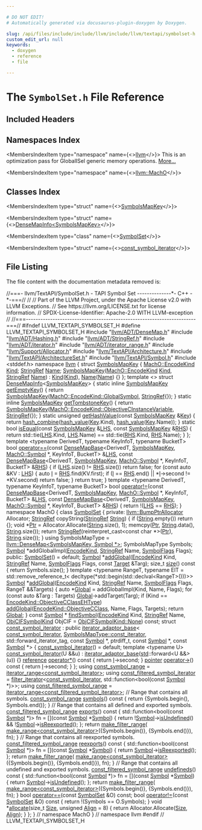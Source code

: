 ```yaml
---

# DO NOT EDIT!
# Automatically generated via docusaurus-plugin-doxygen by Doxygen.

slug: /api/files/include/include/llvm/include/llvm/textapi/symbolset-h
custom_edit_url: null
keywords:
  - doxygen
  - reference
  - file

---
```





# The `SymbolSet.h` File Reference

<DoxygenPage pluginConfig={pluginConfig}>



## Included Headers

<IncludesList>
<IncludesListItem
  filePath="llvm/ADT/DenseMap.h"
  permalink="/docs/api/files/include/include/llvm/include/llvm/adt/densemap-h"
  isLocal="true" />
<IncludesListItem
  filePath="llvm/ADT/Hashing.h"
  permalink="/docs/api/files/include/include/llvm/include/llvm/adt/hashing-h"
  isLocal="true" />
<IncludesListItem
  filePath="llvm/ADT/StringRef.h"
  permalink="/docs/api/files/include/include/llvm/include/llvm/adt/stringref-h"
  isLocal="true" />
<IncludesListItem
  filePath="llvm/ADT/iterator.h"
  permalink="/docs/api/files/include/include/llvm/include/llvm/adt/iterator-h"
  isLocal="true" />
<IncludesListItem
  filePath="llvm/ADT/iterator_range.h"
  permalink="/docs/api/files/include/include/llvm/include/llvm/adt/iterator-range-h"
  isLocal="true" />
<IncludesListItem
  filePath="llvm/Support/Allocator.h"
  permalink="/docs/api/files/include/include/llvm/include/llvm/support/allocator-h"
  isLocal="true" />
<IncludesListItem
  filePath="llvm/TextAPI/Architecture.h"
  permalink="/docs/api/files/include/include/llvm/include/llvm/textapi/architecture-h"
  isLocal="true" />
<IncludesListItem
  filePath="llvm/TextAPI/ArchitectureSet.h"
  permalink="/docs/api/files/include/include/llvm/include/llvm/textapi/architectureset-h"
  isLocal="true" />
<IncludesListItem
  filePath="llvm/TextAPI/Symbol.h"
  permalink="/docs/api/files/include/include/llvm/include/llvm/textapi/symbol-h"
  isLocal="true" />
<IncludesListItem
  filePath="stddef.h"
  permalink=""
  isLocal="false" />
</IncludesList>

## Namespaces Index

<MembersIndex>

<MembersIndexItem
  type="namespace"
  name={<><a href="/docs/api/namespaces/llvm">llvm</a></>}>
This is an optimization pass for GlobalISel generic memory operations. <a href="/docs/api/namespaces/llvm/#details">More...</a>
</MembersIndexItem>

<MembersIndexItem
  type="namespace"
  name={<><a href="/docs/api/namespaces/llvm/macho">llvm::MachO</a></>}>
</MembersIndexItem>

</MembersIndex>

## Classes Index

<MembersIndex>

<MembersIndexItem
  type="struct"
  name={<><a href="/docs/api/structs/llvm/symbolsmapkey">SymbolsMapKey</a></>}>
</MembersIndexItem>

<MembersIndexItem
  type="struct"
  name={<><a href="/docs/api/structs/llvm/densemapinfo-4419323fe1870f687cbe8676cd896455">DenseMapInfo&lt;SymbolsMapKey&gt;</a></>}>
</MembersIndexItem>

<MembersIndexItem
  type="class"
  name={<><a href="/docs/api/classes/llvm/macho/symbolset">SymbolSet</a></>}>
</MembersIndexItem>

<MembersIndexItem
  type="struct"
  name={<><a href="/docs/api/structs/llvm/macho/symbolset/const-symbol-iterator">const_symbol_iterator</a></>}>
</MembersIndexItem>

</MembersIndex>


## File Listing

The file content with the documentation metadata removed is:

<ProgramListing>

<Link id="l00001" /><CodeLine lineNumber="1"><Highlight kind="comment">//===- llvm/TextAPI/SymbolSet.h - TAPI Symbol Set --------------&#42;- C++ -&#42;-===//</Highlight><Highlight kind="normal"></Highlight></CodeLine>
<Link id="l00002" /><CodeLine lineNumber="2"><Highlight kind="normal"></Highlight><Highlight kind="comment">//</Highlight><Highlight kind="normal"></Highlight></CodeLine>
<Link id="l00003" /><CodeLine lineNumber="3"><Highlight kind="normal"></Highlight><Highlight kind="comment">// Part of the LLVM Project, under the Apache License v2.0 with LLVM Exceptions.</Highlight><Highlight kind="normal"></Highlight></CodeLine>
<Link id="l00004" /><CodeLine lineNumber="4"><Highlight kind="normal"></Highlight><Highlight kind="comment">// See https://llvm.org/LICENSE.txt for license information.</Highlight><Highlight kind="normal"></Highlight></CodeLine>
<Link id="l00005" /><CodeLine lineNumber="5"><Highlight kind="normal"></Highlight><Highlight kind="comment">// SPDX-License-Identifier: Apache-2.0 WITH LLVM-exception</Highlight><Highlight kind="normal"></Highlight></CodeLine>
<Link id="l00006" /><CodeLine lineNumber="6"><Highlight kind="normal"></Highlight><Highlight kind="comment">//</Highlight><Highlight kind="normal"></Highlight></CodeLine>
<Link id="l00007" /><CodeLine lineNumber="7"><Highlight kind="normal"></Highlight><Highlight kind="comment">//===----------------------------------------------------------------------===//</Highlight><Highlight kind="normal"></Highlight></CodeLine>
<Link id="l00008" /><CodeLine lineNumber="8"><Highlight kind="normal"></Highlight></CodeLine>
<Link id="l00009" /><CodeLine lineNumber="9"><Highlight kind="normal"></Highlight><Highlight kind="preprocessor">#ifndef LLVM&#95;TEXTAPI&#95;SYMBOLSET&#95;H</Highlight><Highlight kind="normal"></Highlight></CodeLine>
<Link id="l00010" /><CodeLine lineNumber="10"><Highlight kind="normal"></Highlight><Highlight kind="preprocessor">#define LLVM&#95;TEXTAPI&#95;SYMBOLSET&#95;H</Highlight><Highlight kind="normal"></Highlight></CodeLine>
<Link id="l00011" /><CodeLine lineNumber="11"><Highlight kind="normal"></Highlight></CodeLine>
<Link id="l00012" /><CodeLine lineNumber="12"><Highlight kind="normal"></Highlight><Highlight kind="preprocessor">#include &quot;<a href="/docs/api/files/include/include/llvm/include/llvm/adt/densemap-h">llvm/ADT/DenseMap.h</a>&quot;</Highlight><Highlight kind="normal"></Highlight></CodeLine>
<Link id="l00013" /><CodeLine lineNumber="13"><Highlight kind="normal"></Highlight><Highlight kind="preprocessor">#include &quot;<a href="/docs/api/files/include/include/llvm/include/llvm/adt/hashing-h">llvm/ADT/Hashing.h</a>&quot;</Highlight><Highlight kind="normal"></Highlight></CodeLine>
<Link id="l00014" /><CodeLine lineNumber="14"><Highlight kind="normal"></Highlight><Highlight kind="preprocessor">#include &quot;<a href="/docs/api/files/include/include/llvm/include/llvm/adt/stringref-h">llvm/ADT/StringRef.h</a>&quot;</Highlight><Highlight kind="normal"></Highlight></CodeLine>
<Link id="l00015" /><CodeLine lineNumber="15"><Highlight kind="normal"></Highlight><Highlight kind="preprocessor">#include &quot;<a href="/docs/api/files/include/include/llvm/include/llvm/adt/iterator-h">llvm/ADT/iterator.h</a>&quot;</Highlight><Highlight kind="normal"></Highlight></CodeLine>
<Link id="l00016" /><CodeLine lineNumber="16"><Highlight kind="normal"></Highlight><Highlight kind="preprocessor">#include &quot;<a href="/docs/api/files/include/include/llvm/include/llvm/adt/iterator-range-h">llvm/ADT/iterator&#95;range.h</a>&quot;</Highlight><Highlight kind="normal"></Highlight></CodeLine>
<Link id="l00017" /><CodeLine lineNumber="17"><Highlight kind="normal"></Highlight><Highlight kind="preprocessor">#include &quot;<a href="/docs/api/files/include/include/llvm/include/llvm/support/allocator-h">llvm/Support/Allocator.h</a>&quot;</Highlight><Highlight kind="normal"></Highlight></CodeLine>
<Link id="l00018" /><CodeLine lineNumber="18"><Highlight kind="normal"></Highlight><Highlight kind="preprocessor">#include &quot;<a href="/docs/api/files/include/include/llvm/include/llvm/textapi/architecture-h">llvm/TextAPI/Architecture.h</a>&quot;</Highlight><Highlight kind="normal"></Highlight></CodeLine>
<Link id="l00019" /><CodeLine lineNumber="19"><Highlight kind="normal"></Highlight><Highlight kind="preprocessor">#include &quot;<a href="/docs/api/files/include/include/llvm/include/llvm/textapi/architectureset-h">llvm/TextAPI/ArchitectureSet.h</a>&quot;</Highlight><Highlight kind="normal"></Highlight></CodeLine>
<Link id="l00020" /><CodeLine lineNumber="20"><Highlight kind="normal"></Highlight><Highlight kind="preprocessor">#include &quot;<a href="/docs/api/files/include/include/llvm/include/llvm/textapi/symbol-h">llvm/TextAPI/Symbol.h</a>&quot;</Highlight><Highlight kind="normal"></Highlight></CodeLine>
<Link id="l00021" /><CodeLine lineNumber="21"><Highlight kind="normal"></Highlight><Highlight kind="preprocessor">#include &lt;stddef.h&gt;</Highlight><Highlight kind="normal"></Highlight></CodeLine>
<Link id="l00022" /><CodeLine lineNumber="22"><Highlight kind="normal"></Highlight></CodeLine>
<Link id="l00023" /><CodeLine lineNumber="23"><Highlight kind="normal"></Highlight><Highlight kind="keyword">namespace </Highlight><Highlight kind="normal"><a href="/docs/api/namespaces/llvm">llvm</a> &#123;</Highlight></CodeLine>
<Link id="l00024" /><CodeLine lineNumber="24"><Highlight kind="normal"></Highlight></CodeLine>
<Link id="l00025" /><CodeLine lineNumber="25" lineLink="/docs/api/structs/llvm/symbolsmapkey"><Highlight kind="normal"></Highlight><Highlight kind="keyword">struct </Highlight><Highlight kind="normal"><a href="/docs/api/structs/llvm/symbolsmapkey/#ab514f0e7c2d7538eebf63d793d706527">SymbolsMapKey</a> &#123;</Highlight></CodeLine>
<Link id="l00026" /><CodeLine lineNumber="26" lineLink="/docs/api/structs/llvm/symbolsmapkey/#ae9c421602a892eadfe3e7fbe2c8a2f96"><Highlight kind="normal">  <a href="/docs/api/namespaces/llvm/macho/#aaa6d69f240a43a0024742035255f09ad">MachO::EncodeKind</a> <a href="/docs/api/structs/llvm/symbolsmapkey/#ae9c421602a892eadfe3e7fbe2c8a2f96">Kind</a>;</Highlight></CodeLine>
<Link id="l00027" /><CodeLine lineNumber="27" lineLink="/docs/api/structs/llvm/symbolsmapkey/#aa554db5f133c0ba9727c2445ae4f0655"><Highlight kind="normal">  <a href="/docs/api/classes/llvm/stringref">StringRef</a> <a href="/docs/api/structs/llvm/symbolsmapkey/#aa554db5f133c0ba9727c2445ae4f0655">Name</a>;</Highlight></CodeLine>
<Link id="l00028" /><CodeLine lineNumber="28"><Highlight kind="normal"></Highlight></CodeLine>
<Link id="l00029" /><CodeLine lineNumber="29" lineLink="/docs/api/structs/llvm/symbolsmapkey/#ab514f0e7c2d7538eebf63d793d706527"><Highlight kind="normal">  <a href="/docs/api/structs/llvm/symbolsmapkey/#ab514f0e7c2d7538eebf63d793d706527">SymbolsMapKey</a>(<a href="/docs/api/namespaces/llvm/macho/#aaa6d69f240a43a0024742035255f09ad">MachO::EncodeKind</a> <a href="/docs/api/structs/llvm/symbolsmapkey/#ae9c421602a892eadfe3e7fbe2c8a2f96">Kind</a>, <a href="/docs/api/classes/llvm/stringref">StringRef</a> <a href="/docs/api/structs/llvm/symbolsmapkey/#aa554db5f133c0ba9727c2445ae4f0655">Name</a>)</Highlight></CodeLine>
<Link id="l00030" /><CodeLine lineNumber="30"><Highlight kind="normal">      : <a href="/docs/api/structs/llvm/symbolsmapkey/#ae9c421602a892eadfe3e7fbe2c8a2f96">Kind</a>(<a href="/docs/api/structs/llvm/symbolsmapkey/#ae9c421602a892eadfe3e7fbe2c8a2f96">Kind</a>), <a href="/docs/api/structs/llvm/symbolsmapkey/#aa554db5f133c0ba9727c2445ae4f0655">Name</a>(<a href="/docs/api/structs/llvm/symbolsmapkey/#aa554db5f133c0ba9727c2445ae4f0655">Name</a>) &#123;&#125;</Highlight></CodeLine>
<Link id="l00031" /><CodeLine lineNumber="31"><Highlight kind="normal">&#125;;</Highlight></CodeLine>
<Link id="l00032" /><CodeLine lineNumber="32" lineLink="/docs/api/structs/llvm/densemapinfo-4419323fe1870f687cbe8676cd896455"><Highlight kind="normal"></Highlight><Highlight kind="keyword">template</Highlight><Highlight kind="normal"> &lt;&gt; </Highlight><Highlight kind="keyword">struct </Highlight><Highlight kind="normal"><a href="/docs/api/structs/llvm/densemapinfo">DenseMapInfo</a>&lt;<a href="/docs/api/structs/llvm/symbolsmapkey">SymbolsMapKey</a>&gt; &#123;</Highlight></CodeLine>
<Link id="l00033" /><CodeLine lineNumber="33" lineLink="/docs/api/structs/llvm/densemapinfo-4419323fe1870f687cbe8676cd896455/#a2f40e77fc35a0a0e99ec3e95e93dea5d"><Highlight kind="normal">  </Highlight><Highlight kind="keyword">static</Highlight><Highlight kind="normal"> </Highlight><Highlight kind="keyword">inline</Highlight><Highlight kind="normal"> <a href="/docs/api/structs/llvm/symbolsmapkey">SymbolsMapKey</a> <a href="/docs/api/structs/llvm/densemapinfo-4419323fe1870f687cbe8676cd896455/#a2f40e77fc35a0a0e99ec3e95e93dea5d">getEmptyKey</a>() &#123;</Highlight></CodeLine>
<Link id="l00034" /><CodeLine lineNumber="34"><Highlight kind="normal">    </Highlight><Highlight kind="keywordflow">return</Highlight><Highlight kind="normal"> <a href="/docs/api/structs/llvm/symbolsmapkey">SymbolsMapKey</a>(<a href="/docs/api/namespaces/llvm/macho/#aaa6d69f240a43a0024742035255f09adac49f2966d60d1973e56e22359e377e68">MachO::EncodeKind::GlobalSymbol</a>, <a href="/docs/api/classes/llvm/stringref">StringRef</a>&#123;&#125;);</Highlight></CodeLine>
<Link id="l00035" /><CodeLine lineNumber="35"><Highlight kind="normal">  &#125;</Highlight></CodeLine>
<Link id="l00036" /><CodeLine lineNumber="36"><Highlight kind="normal"></Highlight></CodeLine>
<Link id="l00037" /><CodeLine lineNumber="37" lineLink="/docs/api/structs/llvm/densemapinfo-4419323fe1870f687cbe8676cd896455/#a819ff26f5a0518843fca4b96af6fc81e"><Highlight kind="normal">  </Highlight><Highlight kind="keyword">static</Highlight><Highlight kind="normal"> </Highlight><Highlight kind="keyword">inline</Highlight><Highlight kind="normal"> <a href="/docs/api/structs/llvm/symbolsmapkey">SymbolsMapKey</a> <a href="/docs/api/structs/llvm/densemapinfo-4419323fe1870f687cbe8676cd896455/#a819ff26f5a0518843fca4b96af6fc81e">getTombstoneKey</a>() &#123;</Highlight></CodeLine>
<Link id="l00038" /><CodeLine lineNumber="38"><Highlight kind="normal">    </Highlight><Highlight kind="keywordflow">return</Highlight><Highlight kind="normal"> <a href="/docs/api/structs/llvm/symbolsmapkey">SymbolsMapKey</a>(<a href="/docs/api/namespaces/llvm/macho/#aaa6d69f240a43a0024742035255f09ada305fbf91fddce55318beefeb7170a5af">MachO::EncodeKind::ObjectiveCInstanceVariable</a>,</Highlight></CodeLine>
<Link id="l00039" /><CodeLine lineNumber="39"><Highlight kind="normal">                         <a href="/docs/api/classes/llvm/stringref">StringRef</a>&#123;&#125;);</Highlight></CodeLine>
<Link id="l00040" /><CodeLine lineNumber="40"><Highlight kind="normal">  &#125;</Highlight></CodeLine>
<Link id="l00041" /><CodeLine lineNumber="41"><Highlight kind="normal"></Highlight></CodeLine>
<Link id="l00042" /><CodeLine lineNumber="42" lineLink="/docs/api/structs/llvm/densemapinfo-4419323fe1870f687cbe8676cd896455/#afc8a06450d2ef41586ff0e3d282f5efc"><Highlight kind="normal">  </Highlight><Highlight kind="keyword">static</Highlight><Highlight kind="normal"> </Highlight><Highlight kind="keywordtype">unsigned</Highlight><Highlight kind="normal"> <a href="/docs/api/structs/llvm/densemapinfo-4419323fe1870f687cbe8676cd896455/#afc8a06450d2ef41586ff0e3d282f5efc">getHashValue</a>(</Highlight><Highlight kind="keyword">const</Highlight><Highlight kind="normal"> <a href="/docs/api/structs/llvm/symbolsmapkey">SymbolsMapKey</a> &amp;<a href="/docs/api/namespaces/llvm/#a98c6256d0644613c6b5b3e2ef06ef5ce">Key</a>) &#123;</Highlight></CodeLine>
<Link id="l00043" /><CodeLine lineNumber="43"><Highlight kind="normal">    </Highlight><Highlight kind="keywordflow">return</Highlight><Highlight kind="normal"> <a href="/docs/api/namespaces/llvm/#add71474638430694c84640146383fc44">hash&#95;combine</a>(<a href="/docs/api/namespaces/llvm/#a0e2e479cf4860dc8a00614e36ee3d5e9">hash&#95;value</a>(<a href="/docs/api/namespaces/llvm/#a98c6256d0644613c6b5b3e2ef06ef5ce">Key</a>.Kind), <a href="/docs/api/namespaces/llvm/#a0e2e479cf4860dc8a00614e36ee3d5e9">hash&#95;value</a>(<a href="/docs/api/namespaces/llvm/#a98c6256d0644613c6b5b3e2ef06ef5ce">Key</a>.Name));</Highlight></CodeLine>
<Link id="l00044" /><CodeLine lineNumber="44"><Highlight kind="normal">  &#125;</Highlight></CodeLine>
<Link id="l00045" /><CodeLine lineNumber="45"><Highlight kind="normal"></Highlight></CodeLine>
<Link id="l00046" /><CodeLine lineNumber="46" lineLink="/docs/api/structs/llvm/densemapinfo-4419323fe1870f687cbe8676cd896455/#af74f63eaca5129545d4e786dd6250e2f"><Highlight kind="normal">  </Highlight><Highlight kind="keyword">static</Highlight><Highlight kind="normal"> </Highlight><Highlight kind="keywordtype">bool</Highlight><Highlight kind="normal"> <a href="/docs/api/structs/llvm/densemapinfo-4419323fe1870f687cbe8676cd896455/#af74f63eaca5129545d4e786dd6250e2f">isEqual</a>(</Highlight><Highlight kind="keyword">const</Highlight><Highlight kind="normal"> <a href="/docs/api/structs/llvm/symbolsmapkey">SymbolsMapKey</a> &amp;<a href="/docs/api/files/lib/lib/target/lib/target/x86/x86partialreduction-cpp/#a9e1483f7215664a2315c53c3558d9a8d">LHS</a>, </Highlight><Highlight kind="keyword">const</Highlight><Highlight kind="normal"> <a href="/docs/api/structs/llvm/symbolsmapkey">SymbolsMapKey</a> &amp;<a href="/docs/api/files/lib/lib/target/lib/target/x86/x86partialreduction-cpp/#a87b8bfbbe9d8f7146d7f20a5fb42efd0">RHS</a>) &#123;</Highlight></CodeLine>
<Link id="l00047" /><CodeLine lineNumber="47"><Highlight kind="normal">    </Highlight><Highlight kind="keywordflow">return</Highlight><Highlight kind="normal"> std::tie(<a href="/docs/api/files/lib/lib/target/lib/target/x86/x86partialreduction-cpp/#a9e1483f7215664a2315c53c3558d9a8d">LHS</a>.Kind, <a href="/docs/api/files/lib/lib/target/lib/target/x86/x86partialreduction-cpp/#a9e1483f7215664a2315c53c3558d9a8d">LHS</a>.Name) == std::tie(<a href="/docs/api/files/lib/lib/target/lib/target/x86/x86partialreduction-cpp/#a87b8bfbbe9d8f7146d7f20a5fb42efd0">RHS</a>.Kind, <a href="/docs/api/files/lib/lib/target/lib/target/x86/x86partialreduction-cpp/#a87b8bfbbe9d8f7146d7f20a5fb42efd0">RHS</a>.Name);</Highlight></CodeLine>
<Link id="l00048" /><CodeLine lineNumber="48"><Highlight kind="normal">  &#125;</Highlight></CodeLine>
<Link id="l00049" /><CodeLine lineNumber="49"><Highlight kind="normal">&#125;;</Highlight></CodeLine>
<Link id="l00050" /><CodeLine lineNumber="50"><Highlight kind="normal"></Highlight></CodeLine>
<Link id="l00051" /><CodeLine lineNumber="51"><Highlight kind="normal"></Highlight><Highlight kind="keyword">template</Highlight><Highlight kind="normal"> &lt;</Highlight><Highlight kind="keyword">typename</Highlight><Highlight kind="normal"> DerivedT, </Highlight><Highlight kind="keyword">typename</Highlight><Highlight kind="normal"> KeyInfoT, </Highlight><Highlight kind="keyword">typename</Highlight><Highlight kind="normal"> BucketT&gt;</Highlight></CodeLine>
<Link id="l00052" /><CodeLine lineNumber="52" lineLink="/docs/api/namespaces/llvm/#ae56f88934b34bc985a8f0519cede25f4"><Highlight kind="normal"></Highlight><Highlight kind="keywordtype">bool</Highlight><Highlight kind="normal"> <a href="/docs/api/namespaces/llvm/#a4d812a2dd18aa186c164447e20e348e7">operator==</a>(</Highlight><Highlight kind="keyword">const</Highlight><Highlight kind="normal"> <a href="/docs/api/classes/llvm/densemapbase">DenseMapBase</a>&lt;DerivedT, <a href="/docs/api/structs/llvm/symbolsmapkey">SymbolsMapKey</a>, <a href="/docs/api/classes/llvm/macho/symbol">MachO::Symbol</a> &#42;,</Highlight></CodeLine>
<Link id="l00053" /><CodeLine lineNumber="53"><Highlight kind="normal">                                   KeyInfoT, BucketT&gt; &amp;<a href="/docs/api/files/lib/lib/target/lib/target/x86/x86partialreduction-cpp/#a9e1483f7215664a2315c53c3558d9a8d">LHS</a>,</Highlight></CodeLine>
<Link id="l00054" /><CodeLine lineNumber="54"><Highlight kind="normal">                </Highlight><Highlight kind="keyword">const</Highlight><Highlight kind="normal"> <a href="/docs/api/classes/llvm/densemapbase">DenseMapBase</a>&lt;DerivedT, <a href="/docs/api/structs/llvm/symbolsmapkey">SymbolsMapKey</a>, <a href="/docs/api/classes/llvm/macho/symbol">MachO::Symbol</a> &#42;,</Highlight></CodeLine>
<Link id="l00055" /><CodeLine lineNumber="55"><Highlight kind="normal">                                   KeyInfoT, BucketT&gt; &amp;<a href="/docs/api/files/lib/lib/target/lib/target/x86/x86partialreduction-cpp/#a87b8bfbbe9d8f7146d7f20a5fb42efd0">RHS</a>) &#123;</Highlight></CodeLine>
<Link id="l00056" /><CodeLine lineNumber="56"><Highlight kind="normal">  </Highlight><Highlight kind="keywordflow">if</Highlight><Highlight kind="normal"> (<a href="/docs/api/files/lib/lib/target/lib/target/x86/x86partialreduction-cpp/#a9e1483f7215664a2315c53c3558d9a8d">LHS</a>.size() != <a href="/docs/api/files/lib/lib/target/lib/target/x86/x86partialreduction-cpp/#a87b8bfbbe9d8f7146d7f20a5fb42efd0">RHS</a>.size())</Highlight></CodeLine>
<Link id="l00057" /><CodeLine lineNumber="57"><Highlight kind="normal">    </Highlight><Highlight kind="keywordflow">return</Highlight><Highlight kind="normal"> </Highlight><Highlight kind="keyword">false</Highlight><Highlight kind="normal">;</Highlight></CodeLine>
<Link id="l00058" /><CodeLine lineNumber="58"><Highlight kind="normal">  </Highlight><Highlight kind="keywordflow">for</Highlight><Highlight kind="normal"> (</Highlight><Highlight kind="keyword">const</Highlight><Highlight kind="normal"> </Highlight><Highlight kind="keyword">auto</Highlight><Highlight kind="normal"> &amp;KV : <a href="/docs/api/files/lib/lib/target/lib/target/x86/x86partialreduction-cpp/#a9e1483f7215664a2315c53c3558d9a8d">LHS</a>) &#123;</Highlight></CodeLine>
<Link id="l00059" /><CodeLine lineNumber="59"><Highlight kind="normal">    </Highlight><Highlight kind="keyword">auto</Highlight><Highlight kind="normal"> <a href="/docs/api/files/lib/lib/support/md5-cpp/#ac0eafdc9ee161b71e7af98af736952fd">I</a> = <a href="/docs/api/files/lib/lib/target/lib/target/x86/x86partialreduction-cpp/#a87b8bfbbe9d8f7146d7f20a5fb42efd0">RHS</a>.find(KV.first);</Highlight></CodeLine>
<Link id="l00060" /><CodeLine lineNumber="60"><Highlight kind="normal">    </Highlight><Highlight kind="keywordflow">if</Highlight><Highlight kind="normal"> (<a href="/docs/api/files/lib/lib/support/md5-cpp/#ac0eafdc9ee161b71e7af98af736952fd">I</a> == <a href="/docs/api/files/lib/lib/target/lib/target/x86/x86partialreduction-cpp/#a87b8bfbbe9d8f7146d7f20a5fb42efd0">RHS</a>.end() || &#42;<a href="/docs/api/files/lib/lib/support/md5-cpp/#ac0eafdc9ee161b71e7af98af736952fd">I</a>-&gt;second != &#42;KV.second)</Highlight></CodeLine>
<Link id="l00061" /><CodeLine lineNumber="61"><Highlight kind="normal">      </Highlight><Highlight kind="keywordflow">return</Highlight><Highlight kind="normal"> </Highlight><Highlight kind="keyword">false</Highlight><Highlight kind="normal">;</Highlight></CodeLine>
<Link id="l00062" /><CodeLine lineNumber="62"><Highlight kind="normal">  &#125;</Highlight></CodeLine>
<Link id="l00063" /><CodeLine lineNumber="63"><Highlight kind="normal">  </Highlight><Highlight kind="keywordflow">return</Highlight><Highlight kind="normal"> </Highlight><Highlight kind="keyword">true</Highlight><Highlight kind="normal">;</Highlight></CodeLine>
<Link id="l00064" /><CodeLine lineNumber="64"><Highlight kind="normal">&#125;</Highlight></CodeLine>
<Link id="l00065" /><CodeLine lineNumber="65"><Highlight kind="normal"></Highlight></CodeLine>
<Link id="l00066" /><CodeLine lineNumber="66"><Highlight kind="normal"></Highlight><Highlight kind="keyword">template</Highlight><Highlight kind="normal"> &lt;</Highlight><Highlight kind="keyword">typename</Highlight><Highlight kind="normal"> DerivedT, </Highlight><Highlight kind="keyword">typename</Highlight><Highlight kind="normal"> KeyInfoT, </Highlight><Highlight kind="keyword">typename</Highlight><Highlight kind="normal"> BucketT&gt;</Highlight></CodeLine>
<Link id="l00067" /><CodeLine lineNumber="67" lineLink="/docs/api/namespaces/llvm/#a9072b692d24e602f3658c7e09bbc8bda"><Highlight kind="normal"></Highlight><Highlight kind="keywordtype">bool</Highlight><Highlight kind="normal"> <a href="/docs/api/namespaces/llvm/#a2f883c895f4d244f4ed56ed8a8c160c1">operator!=</a>(</Highlight><Highlight kind="keyword">const</Highlight><Highlight kind="normal"> <a href="/docs/api/classes/llvm/densemapbase">DenseMapBase</a>&lt;DerivedT, <a href="/docs/api/structs/llvm/symbolsmapkey">SymbolsMapKey</a>, <a href="/docs/api/classes/llvm/macho/symbol">MachO::Symbol</a> &#42;,</Highlight></CodeLine>
<Link id="l00068" /><CodeLine lineNumber="68"><Highlight kind="normal">                                   KeyInfoT, BucketT&gt; &amp;<a href="/docs/api/files/lib/lib/target/lib/target/x86/x86partialreduction-cpp/#a9e1483f7215664a2315c53c3558d9a8d">LHS</a>,</Highlight></CodeLine>
<Link id="l00069" /><CodeLine lineNumber="69"><Highlight kind="normal">                </Highlight><Highlight kind="keyword">const</Highlight><Highlight kind="normal"> <a href="/docs/api/classes/llvm/densemapbase">DenseMapBase</a>&lt;DerivedT, <a href="/docs/api/structs/llvm/symbolsmapkey">SymbolsMapKey</a>, <a href="/docs/api/classes/llvm/macho/symbol">MachO::Symbol</a> &#42;,</Highlight></CodeLine>
<Link id="l00070" /><CodeLine lineNumber="70"><Highlight kind="normal">                                   KeyInfoT, BucketT&gt; &amp;<a href="/docs/api/files/lib/lib/target/lib/target/x86/x86partialreduction-cpp/#a87b8bfbbe9d8f7146d7f20a5fb42efd0">RHS</a>) &#123;</Highlight></CodeLine>
<Link id="l00071" /><CodeLine lineNumber="71"><Highlight kind="normal">  </Highlight><Highlight kind="keywordflow">return</Highlight><Highlight kind="normal"> !(<a href="/docs/api/files/lib/lib/target/lib/target/x86/x86partialreduction-cpp/#a9e1483f7215664a2315c53c3558d9a8d">LHS</a> == <a href="/docs/api/files/lib/lib/target/lib/target/x86/x86partialreduction-cpp/#a87b8bfbbe9d8f7146d7f20a5fb42efd0">RHS</a>);</Highlight></CodeLine>
<Link id="l00072" /><CodeLine lineNumber="72"><Highlight kind="normal">&#125;</Highlight></CodeLine>
<Link id="l00073" /><CodeLine lineNumber="73"><Highlight kind="normal"></Highlight></CodeLine>
<Link id="l00074" /><CodeLine lineNumber="74"><Highlight kind="normal"></Highlight><Highlight kind="keyword">namespace </Highlight><Highlight kind="normal">MachO &#123;</Highlight></CodeLine>
<Link id="l00075" /><CodeLine lineNumber="75"><Highlight kind="normal"></Highlight></CodeLine>
<Link id="l00076" /><CodeLine lineNumber="76" lineLink="/docs/api/classes/llvm/macho/symbolset"><Highlight kind="normal"></Highlight><Highlight kind="keyword">class </Highlight><Highlight kind="normal"><a href="/docs/api/classes/llvm/macho/symbolset/#adbed8cead6ac8d0b4b9cd1ec3b50b72d">SymbolSet</a> &#123;</Highlight></CodeLine>
<Link id="l00077" /><CodeLine lineNumber="77"><Highlight kind="normal"></Highlight><Highlight kind="keyword">private</Highlight><Highlight kind="normal">:</Highlight></CodeLine>
<Link id="l00078" /><CodeLine lineNumber="78"><Highlight kind="normal">  <a href="/docs/api/namespaces/llvm/#a8e612822d4ba7bb36c9c79582a567108">llvm::BumpPtrAllocator</a> Allocator;</Highlight></CodeLine>
<Link id="l00079" /><CodeLine lineNumber="79"><Highlight kind="normal">  <a href="/docs/api/classes/llvm/stringref">StringRef</a> copyString(<a href="/docs/api/classes/llvm/stringref">StringRef</a> <a href="/docs/api/namespaces/llvm/#ac226f3d2b9ca090171a8e0a8cb92c343a27118326006d3829667a400ad23d5d98">String</a>) &#123;</Highlight></CodeLine>
<Link id="l00080" /><CodeLine lineNumber="80"><Highlight kind="normal">    </Highlight><Highlight kind="keywordflow">if</Highlight><Highlight kind="normal"> (<a href="/docs/api/namespaces/llvm/#ac226f3d2b9ca090171a8e0a8cb92c343a27118326006d3829667a400ad23d5d98">String</a>.empty())</Highlight></CodeLine>
<Link id="l00081" /><CodeLine lineNumber="81"><Highlight kind="normal">      </Highlight><Highlight kind="keywordflow">return</Highlight><Highlight kind="normal"> &#123;&#125;;</Highlight></CodeLine>
<Link id="l00082" /><CodeLine lineNumber="82"><Highlight kind="normal">    </Highlight><Highlight kind="keywordtype">void</Highlight><Highlight kind="normal"> &#42;<a href="/docs/api/files/lib/lib/analysis/targetlibraryinfo-cpp/#aca185e6d0e9f423dbb24440206454872a11dbf501abf829b3ab7049c2d3a8a053">Ptr</a> = Allocator.Allocate(<a href="/docs/api/namespaces/llvm/#ac226f3d2b9ca090171a8e0a8cb92c343a27118326006d3829667a400ad23d5d98">String</a>.size(), 1);</Highlight></CodeLine>
<Link id="l00083" /><CodeLine lineNumber="83"><Highlight kind="normal">    memcpy(<a href="/docs/api/files/lib/lib/analysis/targetlibraryinfo-cpp/#aca185e6d0e9f423dbb24440206454872a11dbf501abf829b3ab7049c2d3a8a053">Ptr</a>, <a href="/docs/api/namespaces/llvm/#ac226f3d2b9ca090171a8e0a8cb92c343a27118326006d3829667a400ad23d5d98">String</a>.data(), <a href="/docs/api/namespaces/llvm/#ac226f3d2b9ca090171a8e0a8cb92c343a27118326006d3829667a400ad23d5d98">String</a>.size());</Highlight></CodeLine>
<Link id="l00084" /><CodeLine lineNumber="84"><Highlight kind="normal">    </Highlight><Highlight kind="keywordflow">return</Highlight><Highlight kind="normal"> <a href="/docs/api/classes/llvm/stringref">StringRef</a>(</Highlight><Highlight kind="keyword">reinterpret&#95;cast&lt;</Highlight><Highlight kind="keyword">const </Highlight><Highlight kind="keywordtype">char</Highlight><Highlight kind="normal"> &#42;</Highlight><Highlight kind="keyword">&gt;</Highlight><Highlight kind="normal">(<a href="/docs/api/files/lib/lib/analysis/targetlibraryinfo-cpp/#aca185e6d0e9f423dbb24440206454872a11dbf501abf829b3ab7049c2d3a8a053">Ptr</a>), <a href="/docs/api/namespaces/llvm/#ac226f3d2b9ca090171a8e0a8cb92c343a27118326006d3829667a400ad23d5d98">String</a>.size());</Highlight></CodeLine>
<Link id="l00085" /><CodeLine lineNumber="85"><Highlight kind="normal">  &#125;</Highlight></CodeLine>
<Link id="l00086" /><CodeLine lineNumber="86"><Highlight kind="normal"></Highlight></CodeLine>
<Link id="l00087" /><CodeLine lineNumber="87"><Highlight kind="normal">  </Highlight><Highlight kind="keyword">using </Highlight><Highlight kind="normal">SymbolsMapType = <a href="/docs/api/classes/llvm/densemap">llvm::DenseMap&lt;SymbolsMapKey, Symbol &#42;&gt;</a>;</Highlight></CodeLine>
<Link id="l00088" /><CodeLine lineNumber="88"><Highlight kind="normal">  SymbolsMapType Symbols;</Highlight></CodeLine>
<Link id="l00089" /><CodeLine lineNumber="89"><Highlight kind="normal"></Highlight></CodeLine>
<Link id="l00090" /><CodeLine lineNumber="90"><Highlight kind="normal">  <a href="/docs/api/classes/llvm/macho/symbol">Symbol</a> &#42;addGlobalImpl(<a href="/docs/api/namespaces/llvm/macho/#aaa6d69f240a43a0024742035255f09ad">EncodeKind</a>, <a href="/docs/api/classes/llvm/stringref">StringRef</a> Name, <a href="/docs/api/namespaces/llvm/macho/#abf69d7d02356968b4f36bc37bcbfe5b4">SymbolFlags</a> Flags);</Highlight></CodeLine>
<Link id="l00091" /><CodeLine lineNumber="91"><Highlight kind="normal"></Highlight></CodeLine>
<Link id="l00092" /><CodeLine lineNumber="92"><Highlight kind="normal"></Highlight><Highlight kind="keyword">public</Highlight><Highlight kind="normal">:</Highlight></CodeLine>
<Link id="l00093" /><CodeLine lineNumber="93" lineLink="/docs/api/classes/llvm/macho/symbolset/#adbed8cead6ac8d0b4b9cd1ec3b50b72d"><Highlight kind="normal">  <a href="/docs/api/classes/llvm/macho/symbolset/#adbed8cead6ac8d0b4b9cd1ec3b50b72d">SymbolSet</a>() = </Highlight><Highlight kind="keywordflow">default</Highlight><Highlight kind="normal">;</Highlight></CodeLine>
<Link id="l00094" /><CodeLine lineNumber="94"><Highlight kind="normal">  <a href="/docs/api/classes/llvm/macho/symbol">Symbol</a> &#42;<a href="/docs/api/classes/llvm/macho/symbolset/#a848ad2ebb95a550085abd6c330e5176b">addGlobal</a>(<a href="/docs/api/namespaces/llvm/macho/#aaa6d69f240a43a0024742035255f09ad">EncodeKind</a> Kind, <a href="/docs/api/classes/llvm/stringref">StringRef</a> Name, <a href="/docs/api/namespaces/llvm/macho/#abf69d7d02356968b4f36bc37bcbfe5b4">SymbolFlags</a> Flags,</Highlight></CodeLine>
<Link id="l00095" /><CodeLine lineNumber="95"><Highlight kind="normal">                    </Highlight><Highlight kind="keyword">const</Highlight><Highlight kind="normal"> <a href="/docs/api/classes/llvm/macho/target">Target</a> &amp;Targ);</Highlight></CodeLine>
<Link id="l00096" /><CodeLine lineNumber="96" lineLink="/docs/api/classes/llvm/macho/symbolset/#ab697da035f4b62c1d2d0a223524294d2"><Highlight kind="normal">  </Highlight><Highlight kind="keywordtype">size&#95;t</Highlight><Highlight kind="normal"> <a href="/docs/api/classes/llvm/macho/symbolset/#ab697da035f4b62c1d2d0a223524294d2">size</a>()</Highlight><Highlight kind="keyword"> const </Highlight><Highlight kind="normal">&#123; </Highlight><Highlight kind="keywordflow">return</Highlight><Highlight kind="normal"> Symbols.size(); &#125;</Highlight></CodeLine>
<Link id="l00097" /><CodeLine lineNumber="97"><Highlight kind="normal"></Highlight></CodeLine>
<Link id="l00098" /><CodeLine lineNumber="98"><Highlight kind="normal">  </Highlight><Highlight kind="keyword">template</Highlight><Highlight kind="normal"> &lt;</Highlight><Highlight kind="keyword">typename</Highlight><Highlight kind="normal"> RangeT, </Highlight><Highlight kind="keyword">typename</Highlight><Highlight kind="normal"> ElT = std::remove&#95;reference&#95;t&lt;</Highlight></CodeLine>
<Link id="l00099" /><CodeLine lineNumber="99"><Highlight kind="normal">                                 </Highlight><Highlight kind="keyword">decltype</Highlight><Highlight kind="normal">(&#42;std::begin(std::declval&lt;RangeT&gt;()))&gt;&gt;</Highlight></CodeLine>
<Link id="l00100" /><CodeLine lineNumber="100" lineLink="/docs/api/classes/llvm/macho/symbolset/#a4df5c5d9fd1de7136044f0ea07f8379e"><Highlight kind="normal">  <a href="/docs/api/classes/llvm/macho/symbol">Symbol</a> &#42;<a href="/docs/api/classes/llvm/macho/symbolset/#a4df5c5d9fd1de7136044f0ea07f8379e">addGlobal</a>(<a href="/docs/api/namespaces/llvm/macho/#aaa6d69f240a43a0024742035255f09ad">EncodeKind</a> Kind, <a href="/docs/api/classes/llvm/stringref">StringRef</a> Name, <a href="/docs/api/namespaces/llvm/macho/#abf69d7d02356968b4f36bc37bcbfe5b4">SymbolFlags</a> Flags,</Highlight></CodeLine>
<Link id="l00101" /><CodeLine lineNumber="101"><Highlight kind="normal">                    RangeT &amp;&amp;Targets) &#123;</Highlight></CodeLine>
<Link id="l00102" /><CodeLine lineNumber="102"><Highlight kind="normal">    </Highlight><Highlight kind="keyword">auto</Highlight><Highlight kind="normal"> &#42;<a href="/docs/api/namespaces/llvm/#a9aa6dce3613309b3509522a00d6569bfa4cc6684df7b4a92b1dec6fce3264fac8">Global</a> = addGlobalImpl(Kind, Name, Flags);</Highlight></CodeLine>
<Link id="l00103" /><CodeLine lineNumber="103"><Highlight kind="normal">    </Highlight><Highlight kind="keywordflow">for</Highlight><Highlight kind="normal"> (</Highlight><Highlight kind="keyword">const</Highlight><Highlight kind="normal"> </Highlight><Highlight kind="keyword">auto</Highlight><Highlight kind="normal"> &amp;Targ : Targets)</Highlight></CodeLine>
<Link id="l00104" /><CodeLine lineNumber="104"><Highlight kind="normal">      <a href="/docs/api/namespaces/llvm/#a9aa6dce3613309b3509522a00d6569bfa4cc6684df7b4a92b1dec6fce3264fac8">Global</a>-&gt;addTarget(Targ);</Highlight></CodeLine>
<Link id="l00105" /><CodeLine lineNumber="105"><Highlight kind="normal">    </Highlight><Highlight kind="keywordflow">if</Highlight><Highlight kind="normal"> (Kind == <a href="/docs/api/namespaces/llvm/macho/#aaa6d69f240a43a0024742035255f09ada54da6ac4046a5d0d1b4c31bc3dc43247">EncodeKind::ObjectiveCClassEHType</a>)</Highlight></CodeLine>
<Link id="l00106" /><CodeLine lineNumber="106"><Highlight kind="normal">      <a href="/docs/api/classes/llvm/macho/symbolset/#a848ad2ebb95a550085abd6c330e5176b">addGlobal</a>(<a href="/docs/api/namespaces/llvm/macho/#aaa6d69f240a43a0024742035255f09adabadb331c797ea02208fed9025369cfb1">EncodeKind::ObjectiveCClass</a>, Name, Flags, Targets);</Highlight></CodeLine>
<Link id="l00107" /><CodeLine lineNumber="107"><Highlight kind="normal">    </Highlight><Highlight kind="keywordflow">return</Highlight><Highlight kind="normal"> <a href="/docs/api/namespaces/llvm/#a9aa6dce3613309b3509522a00d6569bfa4cc6684df7b4a92b1dec6fce3264fac8">Global</a>;</Highlight></CodeLine>
<Link id="l00108" /><CodeLine lineNumber="108"><Highlight kind="normal">  &#125;</Highlight></CodeLine>
<Link id="l00109" /><CodeLine lineNumber="109"><Highlight kind="normal"></Highlight></CodeLine>
<Link id="l00110" /><CodeLine lineNumber="110"><Highlight kind="normal">  </Highlight><Highlight kind="keyword">const</Highlight><Highlight kind="normal"> <a href="/docs/api/classes/llvm/macho/symbol">Symbol</a> &#42;</Highlight></CodeLine>
<Link id="l00111" /><CodeLine lineNumber="111"><Highlight kind="normal">  <a href="/docs/api/classes/llvm/macho/symbolset/#a8e72259699e3afb05fb24252ee73fce1">findSymbol</a>(<a href="/docs/api/namespaces/llvm/macho/#aaa6d69f240a43a0024742035255f09ad">EncodeKind</a> Kind, <a href="/docs/api/classes/llvm/stringref">StringRef</a> Name,</Highlight></CodeLine>
<Link id="l00112" /><CodeLine lineNumber="112"><Highlight kind="normal">             <a href="/docs/api/namespaces/llvm/macho/#aa4226b11d55677efb52ce9ab18742568">ObjCIFSymbolKind</a> ObjCIF = <a href="/docs/api/namespaces/llvm/macho/#aa4226b11d55677efb52ce9ab18742568a6adf97f83acf6453d4a6a4b1070f3754">ObjCIFSymbolKind::None</a>) </Highlight><Highlight kind="keyword">const</Highlight><Highlight kind="normal">;</Highlight></CodeLine>
<Link id="l00113" /><CodeLine lineNumber="113"><Highlight kind="normal"></Highlight></CodeLine>
<Link id="l00114" /><CodeLine lineNumber="114" lineLink="/docs/api/structs/llvm/macho/symbolset/const-symbol-iterator"><Highlight kind="normal">  </Highlight><Highlight kind="keyword">struct </Highlight><Highlight kind="normal"><a href="/docs/api/structs/llvm/macho/symbolset/const-symbol-iterator/#a98cbc2c7f12a828ea808e2204d7dc729">const&#95;symbol&#95;iterator</a></Highlight></CodeLine>
<Link id="l00115" /><CodeLine lineNumber="115"><Highlight kind="normal">      : </Highlight><Highlight kind="keyword">public</Highlight><Highlight kind="normal"> <a href="/docs/api/classes/llvm/iterator-adaptor-base/#a8170d24cedaf5c2a22d8fc0c986529aa">iterator&#95;adaptor&#95;base</a>&lt;</Highlight></CodeLine>
<Link id="l00116" /><CodeLine lineNumber="116"><Highlight kind="normal">            <a href="/docs/api/structs/llvm/macho/symbolset/const-symbol-iterator/#a98cbc2c7f12a828ea808e2204d7dc729">const&#95;symbol&#95;iterator</a>, <a href="/docs/api/classes/llvm/densemapbase/#a5784c312872bef21d9344dae0a0e8fc0">SymbolsMapType::const&#95;iterator</a>,</Highlight></CodeLine>
<Link id="l00117" /><CodeLine lineNumber="117"><Highlight kind="normal">            std::forward&#95;iterator&#95;tag, </Highlight><Highlight kind="keyword">const</Highlight><Highlight kind="normal"> <a href="/docs/api/classes/llvm/macho/symbol">Symbol</a> &#42;, ptrdiff&#95;t,</Highlight></CodeLine>
<Link id="l00118" /><CodeLine lineNumber="118"><Highlight kind="normal">            </Highlight><Highlight kind="keyword">const</Highlight><Highlight kind="normal"> <a href="/docs/api/classes/llvm/macho/symbol">Symbol</a> &#42;, </Highlight><Highlight kind="keyword">const</Highlight><Highlight kind="normal"> <a href="/docs/api/classes/llvm/macho/symbol">Symbol</a> &#42;&gt; &#123;</Highlight></CodeLine>
<Link id="l00119" /><CodeLine lineNumber="119" lineLink="/docs/api/structs/llvm/macho/symbolset/const-symbol-iterator/#a98cbc2c7f12a828ea808e2204d7dc729"><Highlight kind="normal">    <a href="/docs/api/structs/llvm/macho/symbolset/const-symbol-iterator/#a98cbc2c7f12a828ea808e2204d7dc729">const&#95;symbol&#95;iterator</a>() = </Highlight><Highlight kind="keywordflow">default</Highlight><Highlight kind="normal">;</Highlight></CodeLine>
<Link id="l00120" /><CodeLine lineNumber="120"><Highlight kind="normal"></Highlight></CodeLine>
<Link id="l00121" /><CodeLine lineNumber="121"><Highlight kind="normal">    </Highlight><Highlight kind="keyword">template</Highlight><Highlight kind="normal"> &lt;</Highlight><Highlight kind="keyword">typename</Highlight><Highlight kind="normal"> U&gt;</Highlight></CodeLine>
<Link id="l00122" /><CodeLine lineNumber="122" lineLink="/docs/api/structs/llvm/macho/symbolset/const-symbol-iterator/#a93e51328ed9688ffbcc043e8bc07bf97"><Highlight kind="normal">    <a href="/docs/api/structs/llvm/macho/symbolset/const-symbol-iterator/#a93e51328ed9688ffbcc043e8bc07bf97">const&#95;symbol&#95;iterator</a>(U &amp;&amp;u)</Highlight></CodeLine>
<Link id="l00123" /><CodeLine lineNumber="123"><Highlight kind="normal">        : <a href="/docs/api/classes/llvm/iterator-adaptor-base/#a8170d24cedaf5c2a22d8fc0c986529aa">iterator&#95;adaptor&#95;base</a>(<a href="/docs/api/namespaces/std">std</a>::forward&lt;U &amp;&amp;&gt;(u)) &#123;&#125;</Highlight></CodeLine>
<Link id="l00124" /><CodeLine lineNumber="124"><Highlight kind="normal"></Highlight></CodeLine>
<Link id="l00125" /><CodeLine lineNumber="125" lineLink="/docs/api/structs/llvm/macho/symbolset/const-symbol-iterator/#acd0d38d3d8e5e3a5192936ac3b9bda02"><Highlight kind="normal">    <a href="/docs/api/classes/llvm/iterator-facade-base/#a9ac08db5b07aefa9e82e65806804268b">reference</a> <a href="/docs/api/structs/llvm/macho/symbolset/const-symbol-iterator/#acd0d38d3d8e5e3a5192936ac3b9bda02">operator&#42;</a>()</Highlight><Highlight kind="keyword"> const </Highlight><Highlight kind="normal">&#123; </Highlight><Highlight kind="keywordflow">return</Highlight><Highlight kind="normal"> <a href="/docs/api/classes/llvm/iterator-adaptor-base/#a563ec95255977c34566292cbdce193b3">I</a>-&gt;second; &#125;</Highlight></CodeLine>
<Link id="l00126" /><CodeLine lineNumber="126" lineLink="/docs/api/structs/llvm/macho/symbolset/const-symbol-iterator/#a49fea43b95417ee85317bc839830ae8c"><Highlight kind="normal">    <a href="/docs/api/classes/llvm/iterator-facade-base/#ae2d9deb2dce97bf6cf45faf988c30a3b">pointer</a> <a href="/docs/api/structs/llvm/macho/symbolset/const-symbol-iterator/#a49fea43b95417ee85317bc839830ae8c">operator-&gt;</a>()</Highlight><Highlight kind="keyword"> const </Highlight><Highlight kind="normal">&#123; </Highlight><Highlight kind="keywordflow">return</Highlight><Highlight kind="normal"> <a href="/docs/api/classes/llvm/iterator-adaptor-base/#a563ec95255977c34566292cbdce193b3">I</a>-&gt;second; &#125;</Highlight></CodeLine>
<Link id="l00127" /><CodeLine lineNumber="127"><Highlight kind="normal">  &#125;;</Highlight></CodeLine>
<Link id="l00128" /><CodeLine lineNumber="128"><Highlight kind="normal"></Highlight></CodeLine>
<Link id="l00129" /><CodeLine lineNumber="129" lineLink="/docs/api/classes/llvm/macho/symbolset/#a761ef39a1239ea5f7ddd9d61bcbd7584"><Highlight kind="normal">  </Highlight><Highlight kind="keyword">using </Highlight><Highlight kind="normal"><a href="/docs/api/classes/llvm/macho/symbolset/#a761ef39a1239ea5f7ddd9d61bcbd7584">const&#95;symbol&#95;range</a> = <a href="/docs/api/classes/llvm/iterator-range">iterator&#95;range&lt;const&#95;symbol&#95;iterator&gt;</a>;</Highlight></CodeLine>
<Link id="l00130" /><CodeLine lineNumber="130"><Highlight kind="normal"></Highlight></CodeLine>
<Link id="l00131" /><CodeLine lineNumber="131" lineLink="/docs/api/classes/llvm/macho/symbolset/#a3704d0f816b2e2991a709f90a26541f7"><Highlight kind="normal">  </Highlight><Highlight kind="keyword">using </Highlight><Highlight kind="normal"><a href="/docs/api/classes/llvm/macho/symbolset/#a3704d0f816b2e2991a709f90a26541f7">const&#95;filtered&#95;symbol&#95;iterator</a> =</Highlight></CodeLine>
<Link id="l00132" /><CodeLine lineNumber="132"><Highlight kind="normal">      <a href="/docs/api/namespaces/llvm/#a34dde99f929971dfc4e50bb63dd7aecb">filter&#95;iterator</a>&lt;<a href="/docs/api/structs/llvm/macho/symbolset/const-symbol-iterator">const&#95;symbol&#95;iterator</a>,</Highlight></CodeLine>
<Link id="l00133" /><CodeLine lineNumber="133"><Highlight kind="normal">                      std::function&lt;bool(</Highlight><Highlight kind="keyword">const</Highlight><Highlight kind="normal"> <a href="/docs/api/classes/llvm/macho/symbol">Symbol</a> &#42;)&gt;&gt;;</Highlight></CodeLine>
<Link id="l00134" /><CodeLine lineNumber="134" lineLink="/docs/api/classes/llvm/macho/symbolset/#a20d58047c7be09072ab7f8f3687ec35f"><Highlight kind="normal">  </Highlight><Highlight kind="keyword">using </Highlight><Highlight kind="normal"><a href="/docs/api/classes/llvm/macho/symbolset/#a20d58047c7be09072ab7f8f3687ec35f">const&#95;filtered&#95;symbol&#95;range</a> =</Highlight></CodeLine>
<Link id="l00135" /><CodeLine lineNumber="135"><Highlight kind="normal">      <a href="/docs/api/classes/llvm/iterator-range">iterator&#95;range&lt;const&#95;filtered&#95;symbol&#95;iterator&gt;</a>;</Highlight></CodeLine>
<Link id="l00136" /><CodeLine lineNumber="136"><Highlight kind="normal"></Highlight></CodeLine>
<Link id="l00137" /><CodeLine lineNumber="137"><Highlight kind="normal">  </Highlight><Highlight kind="comment">// Range that contains all symbols.</Highlight><Highlight kind="normal"></Highlight></CodeLine>
<Link id="l00138" /><CodeLine lineNumber="138" lineLink="/docs/api/classes/llvm/macho/symbolset/#ac2b0f352dac59296b6de87c8528c6ea4"><Highlight kind="normal">  <a href="/docs/api/classes/llvm/macho/symbolset/#a761ef39a1239ea5f7ddd9d61bcbd7584">const&#95;symbol&#95;range</a> <a href="/docs/api/classes/llvm/macho/symbolset/#ac2b0f352dac59296b6de87c8528c6ea4">symbols</a>()</Highlight><Highlight kind="keyword"> const </Highlight><Highlight kind="normal">&#123;</Highlight></CodeLine>
<Link id="l00139" /><CodeLine lineNumber="139"><Highlight kind="normal">    </Highlight><Highlight kind="keywordflow">return</Highlight><Highlight kind="normal"> &#123;Symbols.begin(), Symbols.end()&#125;;</Highlight></CodeLine>
<Link id="l00140" /><CodeLine lineNumber="140"><Highlight kind="normal">  &#125;</Highlight></CodeLine>
<Link id="l00141" /><CodeLine lineNumber="141"><Highlight kind="normal"></Highlight></CodeLine>
<Link id="l00142" /><CodeLine lineNumber="142"><Highlight kind="normal">  </Highlight><Highlight kind="comment">// Range that contains all defined and exported symbols.</Highlight><Highlight kind="normal"></Highlight></CodeLine>
<Link id="l00143" /><CodeLine lineNumber="143" lineLink="/docs/api/classes/llvm/macho/symbolset/#af76f0fcf4226d6022d1681ae205c3d9d"><Highlight kind="normal">  <a href="/docs/api/classes/llvm/macho/symbolset/#a20d58047c7be09072ab7f8f3687ec35f">const&#95;filtered&#95;symbol&#95;range</a> <a href="/docs/api/classes/llvm/macho/symbolset/#af76f0fcf4226d6022d1681ae205c3d9d">exports</a>()</Highlight><Highlight kind="keyword"> const </Highlight><Highlight kind="normal">&#123;</Highlight></CodeLine>
<Link id="l00144" /><CodeLine lineNumber="144"><Highlight kind="normal">    std::function&lt;bool(</Highlight><Highlight kind="keyword">const</Highlight><Highlight kind="normal"> <a href="/docs/api/classes/llvm/macho/symbol">Symbol</a> &#42;)&gt; fn = &#91;&#93;(</Highlight><Highlight kind="keyword">const</Highlight><Highlight kind="normal"> <a href="/docs/api/classes/llvm/macho/symbol">Symbol</a> &#42;<a href="/docs/api/classes/llvm/macho/symbol">Symbol</a>) &#123;</Highlight></CodeLine>
<Link id="l00145" /><CodeLine lineNumber="145"><Highlight kind="normal">      </Highlight><Highlight kind="keywordflow">return</Highlight><Highlight kind="normal"> !<a href="/docs/api/classes/llvm/macho/symbol">Symbol</a>-&gt;<a href="/docs/api/classes/llvm/macho/symbol/#a4958630033c0184bc5c6d56ae9be419b">isUndefined</a>() &amp;&amp; !<a href="/docs/api/classes/llvm/macho/symbol">Symbol</a>-&gt;<a href="/docs/api/classes/llvm/macho/symbol/#afd877b36d1cab51878cc3c5d29eee69c">isReexported</a>();</Highlight></CodeLine>
<Link id="l00146" /><CodeLine lineNumber="146"><Highlight kind="normal">    &#125;;</Highlight></CodeLine>
<Link id="l00147" /><CodeLine lineNumber="147"><Highlight kind="normal">    </Highlight><Highlight kind="keywordflow">return</Highlight><Highlight kind="normal"> <a href="/docs/api/namespaces/llvm/#a898e9304cf2baf908f4e9b8e32a5f6c3">make&#95;filter&#95;range</a>(</Highlight></CodeLine>
<Link id="l00148" /><CodeLine lineNumber="148"><Highlight kind="normal">        <a href="/docs/api/namespaces/llvm/#a341215803e83773a3e97860dc291f121">make&#95;range&lt;const&#95;symbol&#95;iterator&gt;</a>(&#123;Symbols.begin()&#125;, &#123;Symbols.end()&#125;),</Highlight></CodeLine>
<Link id="l00149" /><CodeLine lineNumber="149"><Highlight kind="normal">        fn);</Highlight></CodeLine>
<Link id="l00150" /><CodeLine lineNumber="150"><Highlight kind="normal">  &#125;</Highlight></CodeLine>
<Link id="l00151" /><CodeLine lineNumber="151"><Highlight kind="normal"></Highlight></CodeLine>
<Link id="l00152" /><CodeLine lineNumber="152"><Highlight kind="normal">  </Highlight><Highlight kind="comment">// Range that contains all reexported symbols.</Highlight><Highlight kind="normal"></Highlight></CodeLine>
<Link id="l00153" /><CodeLine lineNumber="153" lineLink="/docs/api/classes/llvm/macho/symbolset/#adac2aff39455cd2fbcff6b2b42ae9c1b"><Highlight kind="normal">  <a href="/docs/api/classes/llvm/macho/symbolset/#a20d58047c7be09072ab7f8f3687ec35f">const&#95;filtered&#95;symbol&#95;range</a> <a href="/docs/api/classes/llvm/macho/symbolset/#adac2aff39455cd2fbcff6b2b42ae9c1b">reexports</a>()</Highlight><Highlight kind="keyword"> const </Highlight><Highlight kind="normal">&#123;</Highlight></CodeLine>
<Link id="l00154" /><CodeLine lineNumber="154"><Highlight kind="normal">    std::function&lt;bool(</Highlight><Highlight kind="keyword">const</Highlight><Highlight kind="normal"> <a href="/docs/api/classes/llvm/macho/symbol">Symbol</a> &#42;)&gt; fn = &#91;&#93;(</Highlight><Highlight kind="keyword">const</Highlight><Highlight kind="normal"> <a href="/docs/api/classes/llvm/macho/symbol">Symbol</a> &#42;<a href="/docs/api/classes/llvm/macho/symbol">Symbol</a>) &#123;</Highlight></CodeLine>
<Link id="l00155" /><CodeLine lineNumber="155"><Highlight kind="normal">      </Highlight><Highlight kind="keywordflow">return</Highlight><Highlight kind="normal"> <a href="/docs/api/classes/llvm/macho/symbol">Symbol</a>-&gt;<a href="/docs/api/classes/llvm/macho/symbol/#afd877b36d1cab51878cc3c5d29eee69c">isReexported</a>();</Highlight></CodeLine>
<Link id="l00156" /><CodeLine lineNumber="156"><Highlight kind="normal">    &#125;;</Highlight></CodeLine>
<Link id="l00157" /><CodeLine lineNumber="157"><Highlight kind="normal">    </Highlight><Highlight kind="keywordflow">return</Highlight><Highlight kind="normal"> <a href="/docs/api/namespaces/llvm/#a898e9304cf2baf908f4e9b8e32a5f6c3">make&#95;filter&#95;range</a>(</Highlight></CodeLine>
<Link id="l00158" /><CodeLine lineNumber="158"><Highlight kind="normal">        <a href="/docs/api/namespaces/llvm/#a341215803e83773a3e97860dc291f121">make&#95;range&lt;const&#95;symbol&#95;iterator&gt;</a>(&#123;Symbols.begin()&#125;, &#123;Symbols.end()&#125;),</Highlight></CodeLine>
<Link id="l00159" /><CodeLine lineNumber="159"><Highlight kind="normal">        fn);</Highlight></CodeLine>
<Link id="l00160" /><CodeLine lineNumber="160"><Highlight kind="normal">  &#125;</Highlight></CodeLine>
<Link id="l00161" /><CodeLine lineNumber="161"><Highlight kind="normal"></Highlight></CodeLine>
<Link id="l00162" /><CodeLine lineNumber="162"><Highlight kind="normal">  </Highlight><Highlight kind="comment">// Range that contains all undefined and exported symbols.</Highlight><Highlight kind="normal"></Highlight></CodeLine>
<Link id="l00163" /><CodeLine lineNumber="163" lineLink="/docs/api/classes/llvm/macho/symbolset/#ac05d508e1d549e9a85a442746965b79c"><Highlight kind="normal">  <a href="/docs/api/classes/llvm/macho/symbolset/#a20d58047c7be09072ab7f8f3687ec35f">const&#95;filtered&#95;symbol&#95;range</a> <a href="/docs/api/classes/llvm/macho/symbolset/#ac05d508e1d549e9a85a442746965b79c">undefineds</a>()</Highlight><Highlight kind="keyword"> const </Highlight><Highlight kind="normal">&#123;</Highlight></CodeLine>
<Link id="l00164" /><CodeLine lineNumber="164"><Highlight kind="normal">    std::function&lt;bool(</Highlight><Highlight kind="keyword">const</Highlight><Highlight kind="normal"> <a href="/docs/api/classes/llvm/macho/symbol">Symbol</a> &#42;)&gt; fn = &#91;&#93;(</Highlight><Highlight kind="keyword">const</Highlight><Highlight kind="normal"> <a href="/docs/api/classes/llvm/macho/symbol">Symbol</a> &#42;<a href="/docs/api/classes/llvm/macho/symbol">Symbol</a>) &#123;</Highlight></CodeLine>
<Link id="l00165" /><CodeLine lineNumber="165"><Highlight kind="normal">      </Highlight><Highlight kind="keywordflow">return</Highlight><Highlight kind="normal"> <a href="/docs/api/classes/llvm/macho/symbol">Symbol</a>-&gt;<a href="/docs/api/classes/llvm/macho/symbol/#a4958630033c0184bc5c6d56ae9be419b">isUndefined</a>();</Highlight></CodeLine>
<Link id="l00166" /><CodeLine lineNumber="166"><Highlight kind="normal">    &#125;;</Highlight></CodeLine>
<Link id="l00167" /><CodeLine lineNumber="167"><Highlight kind="normal">    </Highlight><Highlight kind="keywordflow">return</Highlight><Highlight kind="normal"> <a href="/docs/api/namespaces/llvm/#a898e9304cf2baf908f4e9b8e32a5f6c3">make&#95;filter&#95;range</a>(</Highlight></CodeLine>
<Link id="l00168" /><CodeLine lineNumber="168"><Highlight kind="normal">        <a href="/docs/api/namespaces/llvm/#a341215803e83773a3e97860dc291f121">make&#95;range&lt;const&#95;symbol&#95;iterator&gt;</a>(&#123;Symbols.begin()&#125;, &#123;Symbols.end()&#125;),</Highlight></CodeLine>
<Link id="l00169" /><CodeLine lineNumber="169"><Highlight kind="normal">        fn);</Highlight></CodeLine>
<Link id="l00170" /><CodeLine lineNumber="170"><Highlight kind="normal">  &#125;</Highlight></CodeLine>
<Link id="l00171" /><CodeLine lineNumber="171"><Highlight kind="normal"></Highlight></CodeLine>
<Link id="l00172" /><CodeLine lineNumber="172" lineLink="/docs/api/classes/llvm/macho/symbolset/#ad751c0b0232bc274a1a40bce4f390ebb"><Highlight kind="normal">  </Highlight><Highlight kind="keywordtype">bool</Highlight><Highlight kind="normal"> <a href="/docs/api/classes/llvm/macho/symbolset/#ad751c0b0232bc274a1a40bce4f390ebb">operator==</a>(</Highlight><Highlight kind="keyword">const</Highlight><Highlight kind="normal"> <a href="/docs/api/classes/llvm/macho/symbolset/#adbed8cead6ac8d0b4b9cd1ec3b50b72d">SymbolSet</a> &amp;O) </Highlight><Highlight kind="keyword">const</Highlight><Highlight kind="normal">;</Highlight></CodeLine>
<Link id="l00173" /><CodeLine lineNumber="173"><Highlight kind="normal"></Highlight></CodeLine>
<Link id="l00174" /><CodeLine lineNumber="174" lineLink="/docs/api/classes/llvm/macho/symbolset/#a5d675dcc961549e99d128ddd6ce3987a"><Highlight kind="normal">  </Highlight><Highlight kind="keywordtype">bool</Highlight><Highlight kind="normal"> <a href="/docs/api/classes/llvm/macho/symbolset/#a5d675dcc961549e99d128ddd6ce3987a">operator!=</a>(</Highlight><Highlight kind="keyword">const</Highlight><Highlight kind="normal"> <a href="/docs/api/classes/llvm/macho/symbolset/#adbed8cead6ac8d0b4b9cd1ec3b50b72d">SymbolSet</a> &amp;O)</Highlight><Highlight kind="keyword"> const </Highlight><Highlight kind="normal">&#123; </Highlight><Highlight kind="keywordflow">return</Highlight><Highlight kind="normal"> !(Symbols == O.Symbols); &#125;</Highlight></CodeLine>
<Link id="l00175" /><CodeLine lineNumber="175"><Highlight kind="normal"></Highlight></CodeLine>
<Link id="l00176" /><CodeLine lineNumber="176" lineLink="/docs/api/classes/llvm/macho/symbolset/#a62b721617fc0c2f2298b6df16120e677"><Highlight kind="normal">  </Highlight><Highlight kind="keywordtype">void</Highlight><Highlight kind="normal"> &#42;<a href="/docs/api/classes/llvm/macho/symbolset/#a62b721617fc0c2f2298b6df16120e677">allocate</a>(</Highlight><Highlight kind="keywordtype">size&#95;t</Highlight><Highlight kind="normal"> <a href="/docs/api/files/lib/lib/analysis/inlineorder-cpp/#a7ee6f0cb51c3b9056199e9a0001fe8c3a6f6cb72d544962fa333e2e34ce64f719">Size</a>, </Highlight><Highlight kind="keywordtype">unsigned</Highlight><Highlight kind="normal"> <a href="/docs/api/structs/llvm/align">Align</a> = 8) &#123;</Highlight></CodeLine>
<Link id="l00177" /><CodeLine lineNumber="177"><Highlight kind="normal">    </Highlight><Highlight kind="keywordflow">return</Highlight><Highlight kind="normal"> Allocator.Allocate(<a href="/docs/api/files/lib/lib/analysis/inlineorder-cpp/#a7ee6f0cb51c3b9056199e9a0001fe8c3a6f6cb72d544962fa333e2e34ce64f719">Size</a>, <a href="/docs/api/structs/llvm/align">Align</a>);</Highlight></CodeLine>
<Link id="l00178" /><CodeLine lineNumber="178"><Highlight kind="normal">  &#125;</Highlight></CodeLine>
<Link id="l00179" /><CodeLine lineNumber="179"><Highlight kind="normal">&#125;;</Highlight></CodeLine>
<Link id="l00180" /><CodeLine lineNumber="180"><Highlight kind="normal"></Highlight></CodeLine>
<Link id="l00181" /><CodeLine lineNumber="181"><Highlight kind="normal">&#125; </Highlight><Highlight kind="comment">// namespace MachO</Highlight><Highlight kind="normal"></Highlight></CodeLine>
<Link id="l00182" /><CodeLine lineNumber="182"><Highlight kind="normal">&#125; </Highlight><Highlight kind="comment">// namespace llvm</Highlight><Highlight kind="normal"></Highlight></CodeLine>
<Link id="l00183" /><CodeLine lineNumber="183"><Highlight kind="normal"></Highlight><Highlight kind="preprocessor">#endif </Highlight><Highlight kind="comment">// LLVM&#95;TEXTAPI&#95;SYMBOLSET&#95;H</Highlight><Highlight kind="normal"></Highlight></CodeLine>

</ProgramListing>


</DoxygenPage>
